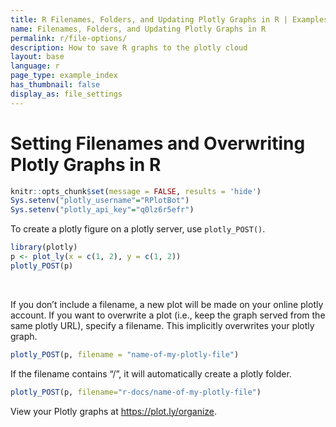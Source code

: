 ```yaml
---
title: R Filenames, Folders, and Updating Plotly Graphs in R | Examples | Plotly
name: Filenames, Folders, and Updating Plotly Graphs in R
permalink: r/file-options/
description: How to save R graphs to the plotly cloud
layout: base
language: r
page_type: example_index
has_thumbnail: false
display_as: file_settings
---
```


# Setting Filenames and Overwriting Plotly Graphs in R

```r
knitr::opts_chunk$set(message = FALSE, results = 'hide')
Sys.setenv("plotly_username"="RPlotBot")
Sys.setenv("plotly_api_key"="q0lz6r5efr")
```

To create a plotly figure on a plotly server, use `plotly_POST()`.

```r
library(plotly)
p <- plot_ly(x = c(1, 2), y = c(1, 2))
plotly_POST(p)
```

<br>

If you don't include a filename, a new plot will be made on your online plotly account. If you want to overwrite a plot (i.e., keep the graph served from the same plotly URL), specify a filename. This implicitly overwrites your plotly graph.

```r
plotly_POST(p, filename = "name-of-my-plotly-file")
```

If the filename contains "/", it will automatically create a plotly folder.

```r
plotly_POST(p, filename="r-docs/name-of-my-plotly-file")
```

View your Plotly graphs at [https://plot.ly/organize](https://plot.ly/organize).
